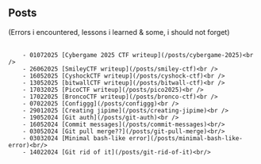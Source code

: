 
<Navbar />

## Posts <br />
(Errors i encountered, lessons i learned & some, i should not forget)<br/><br/>

        - 01072025 [Cybergame 2025 CTF writeup](/posts/cybergame-2025)<br />
        - 26062025 [SmileyCTF writeup](/posts/smiley-ctf)<br />
        - 16052025 [CyshockCTF writeup](/posts/cyshock-ctf)<br />
        - 13052025 [bitwallCTF writeup](/posts/bitwall-ctf)<br />
        - 17032025 [PicoCTF writeup](/posts/pico2025)<br />
        - 17022025 [BroncoCTF writeup](/posts/bronco-ctf)<br />
        - 07022025 [Configgg](/posts/configgg)<br />
        - 29012025 [Creating jipime](/posts/creating-jipime)<br />
        - 19052024 [Git auth](/posts/git-auth)<br />
        - 16052024 [Commit messages](/posts/commit-messages)<br/>
        - 03052024 [Git pull merge??](/posts/git-pull-merge)<br/>
        - 03032024 [Minimal bash-like error](/posts/minimal-bash-like-error)<br/>
        - 14022024 [Git rid of it](/posts/git-rid-of-it)<br/>
